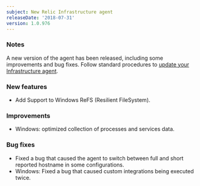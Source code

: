 ```yaml
---
subject: New Relic Infrastructure agent
releaseDate: '2018-07-31'
version: 1.0.976
---
```


### Notes

A new version of the agent has been released, including some improvements and bug fixes. Follow standard procedures to [update your Infrastructure agent](/docs/infrastructure/new-relic-infrastructure/installation/update-infrastructure-agent).

### New features

* Add Support to Windows ReFS (Resilient FileSystem).

### Improvements

* Windows: optimized collection of processes and services data.

### Bug fixes

* Fixed a bug that caused the agent to switch between full and short reported hostname in some configurations.
* Windows: Fixed a bug that caused custom integrations being executed twice.
